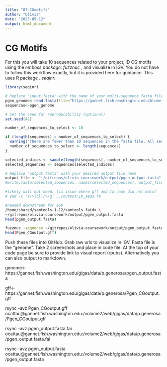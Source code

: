 ```yaml
---
title: "07-CGmotifs"
author: "Olivia"
date: "2023-05-12"
output: html_document
---
```


# CG Motifs
For this you will take 10 sequences related to your project, ID CG motifs using the *emboss package: fuzznuc * , and visualize in IGV. You do not have to follow this workflow exactly, but it is provided here for guidance. This uses R package *. seqinr.* 


```r
library(seqinr)

# Replace 'input.fasta' with the name of your multi-sequence fasta file
pgen_genome<-read.fasta(file="https://gannet.fish.washington.edu/Atumefaciens/20191105_swoose_pgen_v074_renaming/Panopea-generosa-v1.0.fa")
sequences<-pgen_genome
```


```r
# Set the seed for reproducibility (optional)
set.seed(42)

number_of_sequences_to_select <- 10

if (length(sequences) < number_of_sequences_to_select) {
  warning("There are fewer than 10 sequences in the fasta file. All sequences will be selected.")
  number_of_sequences_to_select <- length(sequences)
}

selected_indices <- sample(length(sequences), number_of_sequences_to_select)
selected_sequences <- sequences[selected_indices]

```


```r
# Replace 'output.fasta' with your desired output file name
output_file <- "~/gitrepos/olivia-coursework/output/pgen_output.fasta"
#write.fasta(selected_sequences, names(selected_sequences), output_file, open = "w")
```


```bash
#likely will not need; fix issue where gff and fa name did not match
# sed -i 's/>lcl|/>/g' ../output/10_seqs.fa
```


```bash
#needed downstream for IGV
/home/shared/samtools-1.12/samtools faidx \
~/gitrepos/olivia-coursework/output/pgen_output.fasta
head(pgen_output.fasta)
```


```bash
fuzznuc -sequence ~/gitrepos/olivia-coursework/output/pgen_output.fasta -pattern CG -rformat gff -outfile  ~/gitrepos/olivia-coursework/output/Pgen_CGoutput.gff
head(Pgen_CGoutput.gff)
```

Push these files into GitHub. Grab raw urls to visualize in IGV. Fasta file is the “genome”. Take 2 screenshots and place in code file. At the top of your code page be sure to provide link to visual report (rpubs). Alternatively you can also output to markdown.

genome<-https://gannet.fish.washington.edu/gigas/data/p.generosa/pgen_output.fasta

gff<-https://gannet.fish.washington.edu/gigas/data/p.generosa/Pgen_CGoutput.gff


rsync -avz Pgen_CGoutput.gff ocattau@gannet.fish.washington.edu:/volume2/web/gigas/data/p.generosa/Pgen_CGoutput.gff

rsync -avz pgen_output.fasta.fai ocattau@gannet.fish.washington.edu:/volume2/web/gigas/data/p.generosa/pgen_output.fasta.fai

rsync -avz pgen_output.fasta ocattau@gannet.fish.washington.edu:/volume2/web/gigas/data/p.generosa/pgen_output.fasta